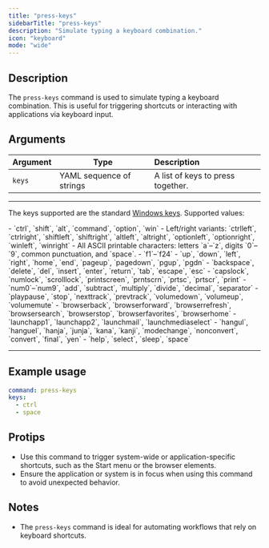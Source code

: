 ```yaml
---
title: "press-keys"
sidebarTitle: "press-keys"
description: "Simulate typing a keyboard combination."
icon: "keyboard"
mode: "wide"
---
```



<Replay />
<Example />

## Description

The `press-keys` command is used to simulate typing a keyboard combination. This is useful for triggering shortcuts or interacting with applications via keyboard input.

## Arguments

| Argument | Type                     | Description                       |
| -------- | ------------------------ | :-------------------------------- |
| `keys`   | YAML sequence of strings | A list of keys to press together. |

---

The keys supported are the standard [Windows keys](https://learn.microsoft.com/en-us/dotnet/api/system.windows.forms.keys?view=windowsdesktop-9.0). Supported values:

<Tabs>
  <Tab title="Modifiers">
    - `ctrl`, `shift`, `alt`, `command`, `option`, `win` 
    - Left/right variants:
    `ctrlleft`, `ctrlright`, `shiftleft`, `shiftright`, `altleft`, `altright`,
    `optionleft`, `optionright`, `winleft`, `winright`
  </Tab>
  <Tab title="Printable">
    - All ASCII printable characters: letters `a`–`z`, digits `0`–`9`, common
    punctuation, and `space`.
  </Tab>
  <Tab title="Function keys">
  - `f1`–`f24`
  </Tab>
  <Tab title="Navigation">
    - `up`, `down`, `left`, `right`, `home`, `end`, `pageup`, `pagedown`,
    `pgup`, `pgdn`
  </Tab>
  <Tab title="Editing">
    - `backspace`, `delete`, `del`, `insert`, `enter`, `return`, `tab`,
    `escape`, `esc`
  </Tab>
  <Tab title="Locks & Print">
    - `capslock`, `numlock`, `scrolllock`, `printscreen`, `prntscrn`, `prtsc`,
    `prtscr`, `print`
  </Tab>
  <Tab title="Numpad">
    - `num0`–`num9`, `add`, `subtract`, `multiply`, `divide`, `decimal`,
    `separator`
  </Tab>
  <Tab title="Media & Browser">
    - `playpause`, `stop`, `nexttrack`, `prevtrack`, `volumedown`, `volumeup`, `volumemute` 
    - `browserback`, `browserforward`, `browserrefresh`, `browsersearch`, `browserstop`, `browserfavorites`, `browserhome` 
    - `launchapp1`, `launchapp2`, `launchmail`, `launchmediaselect`
  </Tab>
  <Tab title="IME / International">
    - `hangul`, `hanguel`, `hanja`, `junja`, `kana`, `kanji`, `modechange`,
    `nonconvert`, `convert`, `final`, `yen`
  </Tab>
  <Tab title="Other">- `help`, `select`, `sleep`, `space`</Tab>
</Tabs>

---

## Example usage

```yaml
command: press-keys
keys:
  - ctrl
  - space
```

## Protips

- Use this command to trigger system-wide or application-specific shortcuts, such as the Start menu or the browser elements.
- Ensure the application or system is in focus when using this command to avoid unexpected behavior.

## Notes

- The `press-keys` command is ideal for automating workflows that rely on keyboard shortcuts.
